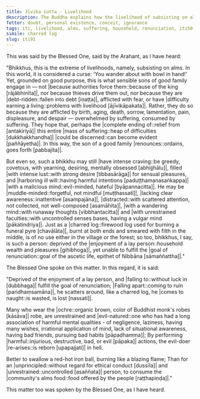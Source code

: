 ```yaml
---
title: Jīvika sutta - Livelihood
description: The Buddha explains how the livelihood of subsisting on alms, although an extreme of livelihoods, is a sensible choice for those who hope to discern a complete end to the entire mass of suffering.
fetter: doubt, personal existence, conceit, ignorance
tags: iti, livelihood, alms, suffering, household, renunciation, iti50-99
simile: charred log
slug: iti91
---
```


This was said by the Blessed One, said by the Arahant, as I have heard:

"Bhikkhus, this is the extreme of livelihoods, namely, subsisting on alms. In this world, it is considered a curse: 'You wander about with bowl in hand!' Yet, grounded on good purpose, this is what sensible sons of good family engage in — not |because authorities force them::because of the king [rājābhinīta]|, nor because thieves drive them out, nor because they are |debt-ridden::fallen into debt [iṇaṭṭa]|, afflicted with fear, or have |difficulty earning a living::problems with livelihood [ājīvikāpakata]|. Rather, they do so because they are afflicted by birth, aging, death, sorrow, lamentation, pain, displeasure, and despair — overwhelmed by suffering, consumed by suffering. They hope that, perhaps the |complete ending of::relief from [antakiriyā]| this entire |mass of suffering::heap of difficulties [dukkhakkhandha]| |could be discerned::can become evident [paññāyetha]|. In this way, the son of a good family |renounces::ordains, goes forth [pabbajita]|.

But even so, such a bhikkhu may still |have intense craving::be greedy, covetous, with yearning, desiring, mentally obsessed [abhijjhālu]|, filled |with intense lust::with strong desire [tibbasārāga]| for sensual pleasures, and |harboring ill will::having harmful intentions [paduṭṭhamanasaṅkappa]| |with a malicious mind::evil-minded, hateful [byāpannacitta]|. He may be |muddle-minded::forgetful, not mindful [muṭṭhassatī]|, |lacking clear awareness::inattentive [asampajāna]|, |distracted::with scattered attention, not collected, not well-composed [asamāhita]|, |with a wandering mind::with runaway thoughts [vibbhantacitta]| and |with unrestrained faculties::with uncontrolled senses bases, having a vulgar mind [pākatindriya]|. Just as a |charred log::firewood log used for burning a funeral pyre [chavālāta]|, burnt at both ends and smeared with filth in the middle, is of no use either in the village or the forest; so too, bhikkhus, I say, is such a person: deprived of the |enjoyment of a lay person::household wealth and pleasures [gihibhoga]|, yet unable to fulfill the |goal of renunciation::goal of the ascetic life, epithet of Nibbāna [sāmaññattha]|."

The Blessed One spoke on this matter. In this regard, it is said:

"Deprived of the enjoyment of a lay person,
and |failing to::without luck in [dubbhaga]| fulfill the goal of renunciation;
|Falling apart::coming to ruin [paridhaṃsamāna]|, he scatters around,
like a charred log, he |comes to naught::is wasted, is lost [nassati]|.

Many who wear the |ochre::organic brown, color of Buddhist monk's robes [kāsāva]| robe,
are unrestrained and |evil-natured::one who has had a long association of harmful mental qualities - of negligence, laziness, having many wishes, irrational application of mind, lack of situational awareness, having bad friends, pursuing bad habits [pāpadhamma]|;
By performing |harmful::injurious, destructive, bad, or evil [pāpaka]| actions,
the evil-doer |re-arises::is reborn [upapajjati]| in hell.

Better to swallow a red-hot iron ball,
burning like a blazing flame;
Than for an |unprincipled::without regard for ethical conduct [dussīla]| and |unrestrained::uncontrolled [asaññata]| person,
to consume the |community's alms food::food offered by the people [raṭṭhapiṇḍa]|."

This matter too was spoken by the Blessed One, as I have heard.
